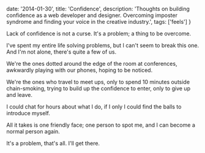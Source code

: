   date: '2014-01-30',
  title: 'Confidence',
  description: 'Thoughts on building confidence as a web developer and designer. Overcoming imposter syndrome and finding your voice in the creative industry.',
  tags: ['feels']
}

Lack of confidence is not a curse. It's a problem; a thing to be overcome.

I've spent my entire life solving problems, but I can't seem to break this one. And I'm not alone, there's quite a few of us.

We're the ones dotted around the edge of the room at conferences, awkwardly playing with our phones, hoping to be noticed.

We're the ones who travel to meet ups, only to spend 10 minutes outside chain-smoking, trying to build up the confidence to enter, only to give up and leave.

I could chat for hours about what I do, if I only I could find the balls to introduce myself.

All it takes is one friendly face; one person to spot me, and I can become a normal person again.

It's a problem, that's all. I'll get there.
